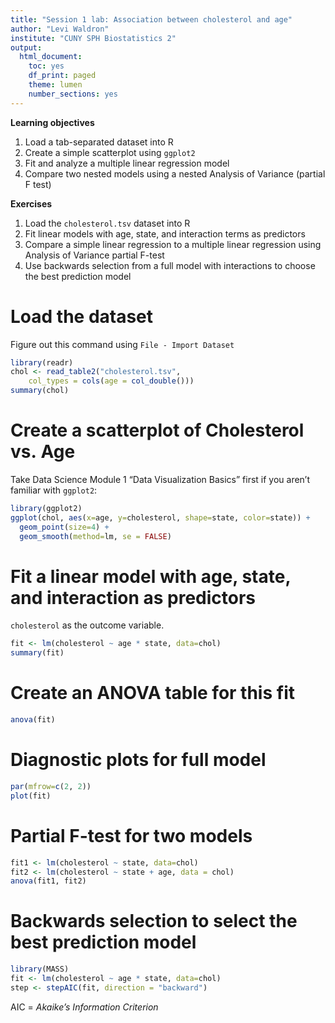 ```yaml
---
title: "Session 1 lab: Association between cholesterol and age"
author: "Levi Waldron"
institute: "CUNY SPH Biostatistics 2"
output:
  html_document:
    toc: yes
    df_print: paged
    theme: lumen
    number_sections: yes
---
```


**Learning objectives**

1. Load a tab-separated dataset into R
2. Create a simple scatterplot using `ggplot2`
3. Fit and analyze a multiple linear regression model
4. Compare two nested models using a nested Analysis of Variance (partial F test)

**Exercises**

1. Load the `cholesterol.tsv` dataset into R
2. Fit linear models with age, state, and interaction terms as predictors
3. Compare a simple linear regression to a multiple linear regression using Analysis of Variance partial F-test
4. Use backwards selection from a full model with interactions to choose the best prediction model

# Load the dataset

Figure out this command using `File - Import Dataset`

```r
library(readr)
chol <- read_table2("cholesterol.tsv", 
    col_types = cols(age = col_double()))
summary(chol)
```

# Create a scatterplot of  Cholesterol vs. Age

Take Data Science Module 1 "Data Visualization Basics" first if you aren't familiar with `ggplot2`:
```r
library(ggplot2)
ggplot(chol, aes(x=age, y=cholesterol, shape=state, color=state)) + 
  geom_point(size=4) +
  geom_smooth(method=lm, se = FALSE)
```

# Fit a linear model with age, state, and interaction as predictors

`cholesterol` as the outcome variable.

```r
fit <- lm(cholesterol ~ age * state, data=chol)
summary(fit)
```

# Create an ANOVA table for this fit

```r
anova(fit)
```


# Diagnostic plots for full model

```r
par(mfrow=c(2, 2))
plot(fit)
```

# Partial F-test for two models


```r
fit1 <- lm(cholesterol ~ state, data=chol)
fit2 <- lm(cholesterol ~ state + age, data = chol)
anova(fit1, fit2)
```

# Backwards selection to select the best prediction model

```r
library(MASS)
fit <- lm(cholesterol ~ age * state, data=chol)
step <- stepAIC(fit, direction = "backward")
```

AIC = _Akaike's Information Criterion_

